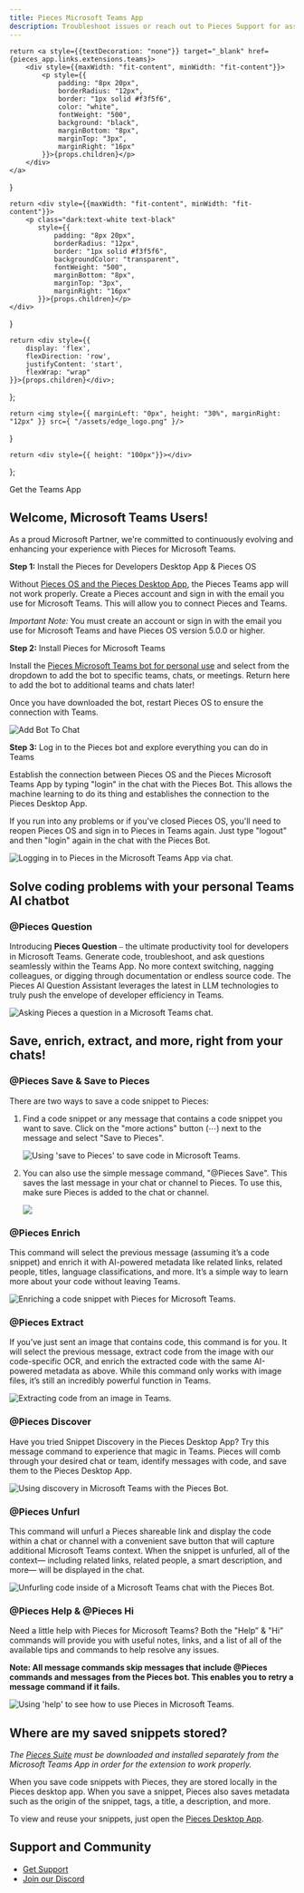```yaml
---
title: Pieces Microsoft Teams App
description: Troubleshoot issues or reach out to Pieces Support for assistance with the Pieces for Developers Microsoft Teams App.
---
```



<link rel="canonical" href="https://docs.pieces.app/extensions-plugins/teams" />

    return <a style={{textDecoration: "none"}} target="_blank" href={pieces_app.links.extensions.teams}>
        <div style={{maxWidth: "fit-content", minWidth: "fit-content"}}>
            <p style={{
                padding: "8px 20px",
                borderRadius: "12px",
                border: "1px solid #f3f5f6",
                color: "white",
                fontWeight: "500",
                background: "black",
                marginBottom: "8px",
                marginTop: "3px",
                marginRight: "16px"
            }}>{props.children}</p>
        </div>
    </a>
}

    return <div style={{maxWidth: "fit-content", minWidth: "fit-content"}}>
        <p class="dark:text-white text-black"
           style={{
               padding: "8px 20px",
               borderRadius: "12px",
               border: "1px solid #f3f5f6",
               backgroundColor: "transparent",
               fontWeight: "500",
               marginBottom: "8px",
               marginTop: "3px",
               marginRight: "16px"
           }}>{props.children}</p>
    </div>
}

    return <div style={{
        display: 'flex',
        flexDirection: 'row',
        justifyContent: 'start',
        flexWrap: "wrap"
    }}>{props.children}</div>;
};

    return <img style={{ marginLeft: "0px", height: "30%", marginRight: "12px" }} src={ "/assets/edge_logo.png" }/>
}

    return <div style={{ height: "100px"}}></div>
};

<GridFlexRow>
    <InstallButton>Get the Teams App</InstallButton>
</GridFlexRow>

## Welcome, Microsoft Teams Users!
As a proud Microsoft Partner, we're committed to continuously evolving and enhancing your experience with Pieces for Microsoft Teams.

**Step 1:** Install the Pieces for Developers Desktop App & Pieces OS

Without [Pieces OS and the Pieces Desktop App](/learn/installation-getting-started/what-am-i-installing), the Pieces Teams app will not work properly. Create a Pieces account and sign in with the email you use for Microsoft Teams. This will allow you to connect Pieces and Teams.

_Important Note:_ You must create an account or sign in with the email you use for Microsoft Teams and have Pieces OS version 5.0.0 or higher.

**Step 2:** Install Pieces for Microsoft Teams

Install the <a href={pieces_app.links.extensions.teams}>Pieces Microsoft Teams bot for personal use</a> and select from the dropdown to add the bot to specific teams, chats, or meetings. Return here to add the bot to additional teams and chats later!

Once you have downloaded the bot, restart Pieces OS to ensure the connection with Teams.

![Add Bot To Chat](https://storage.googleapis.com/pieces_multimedia/PROMOTIONAL/PIECES_FOR_DEVELOPERS/MICROSOFT_TEAMS/WINDOWS/ANY_FEATURE/16X9/PIECES_FOR_DEVELOPERS-MICROSOFT_TEAMS-ANY_FEATURE-WINDOWS-16X9-5_15_2023.GIF)

**Step 3:** Log in to the Pieces bot and explore everything you can do in Teams

Establish the connection between Pieces OS and the Pieces Microsoft Teams App by typing "login" in the chat with the Pieces Bot. This allows the machine learning to do its thing and establishes the connection to the Pieces Desktop App.

If you run into any problems or if you've closed Pieces OS, you'll need to reopen Pieces OS and sign in to Pieces in Teams again. Just type "logout" and then "login" again in the chat with the Pieces Bot.

![Logging in to Pieces in the Microsoft Teams App via chat.](https://storage.googleapis.com/pieces_multimedia/PROMOTIONAL/PIECES_FOR_DEVELOPERS/MICROSOFT_TEAMS/WINDOWS/PERSONAL_DOMAIN/16X9/PIECES_FOR_DEVELOPERS-MICROSOFT_TEAMS-PERSONAL_DOMAIN-WINDOWS-16X9-5_15_2023.GIF)

## Solve coding problems with your personal Teams AI chatbot

### @Pieces Question

Introducing **Pieces Question** ⎯ the ultimate productivity tool for developers in Microsoft Teams. Generate code, troubleshoot, and ask questions seamlessly within the Teams App. No more context switching, nagging colleagues, or digging through documentation or endless source code. The Pieces AI Question Assistant leverages the latest in LLM technologies to truly push the envelope of developer efficiency in Teams.

![Asking Pieces a question in a Microsoft Teams chat.](https://storage.googleapis.com/pieces_multimedia/PROMOTIONAL/PIECES_FOR_DEVELOPERS/MICROSOFT_TEAMS/WINDOWS/ANY_FEATURE/16X9/PIECES_FOR_DEVELOPERS-MICROSOFT_TEAMS-ANY_FEATURE-WINDOWS-16X9-5_21_2023.GIF)

## Save, enrich, extract, and more, right from your chats!

### @Pieces Save & Save to Pieces

There are two ways to save a code snippet to Pieces:

1. Find a code snippet or any message that contains a code snippet you want to save. Click on the "more actions" button (⋯) next to the message and select "Save to Pieces".

    ![Using 'save to Pieces' to save code in Microsoft Teams.](https://storage.googleapis.com/pieces_multimedia/PROMOTIONAL/PIECES_FOR_DEVELOPERS/MICROSOFT_TEAMS/MACOS/RIGHT-CLICK_SAVE/16X9/PIECES_FOR_DEVELOPERS-MICROSOFT_TEAMS-RIGHT-CLICK_SAVE-MACOS-16X9-5_15_2023.GIF)

2. You can also use the simple message command, "@Pieces Save". This saves the last message in your chat or channel to Pieces. To use this, make sure Pieces is added to the chat or channel.

    ![](https://storage.googleapis.com/pieces_multimedia/PROMOTIONAL/PIECES_FOR_DEVELOPERS/MICROSOFT_TEAMS/WINDOWS/SHARE_TO_TEAMS/16X9/PIECES_FOR_DEVELOPERS-MICROSOFT_TEAMS-SHARE_TO_TEAMS-WINDOWS-16X9-5_15_2023.GIF)


### @Pieces Enrich

This command will select the previous message (assuming it’s a code snippet) and enrich it with AI-powered metadata like related links, related people, titles, language classifications, and more. It’s a simple way to learn more about your code without leaving Teams.

![Enriching a code snippet with Pieces for Microsoft Teams.](https://storage.googleapis.com/pieces_multimedia/PROMOTIONAL/PIECES_FOR_DEVELOPERS/DESKTOP/WINDOWS/CONTEXT_ENRICHMENT/16X9/PIECES_FOR_DEVELOPERS-DESKTOP-CONTEXT_ENRICHMENT-WINDOWS-16X9-5_16_2023.GIF)


### @Pieces Extract

If you’ve just sent an image that contains code, this command is for you. It will select the previous message, extract code from the image with our code-specific OCR, and enrich the extracted code with the same AI-powered metadata as above. While this command only works with image files, it’s still an incredibly powerful function in Teams.

![Extracting code from an image in Teams.](https://storage.googleapis.com/pieces_multimedia/PROMOTIONAL/PIECES_FOR_DEVELOPERS/DESKTOP/WINDOWS/OCR/16X9/PIECES_FOR_DEVELOPERS-DESKTOP-OCR-WINDOWS-16X9-5_17_2023.GIF)


### @Pieces Discover

Have you tried Snippet Discovery in the Pieces Desktop App? Try this message command to experience that magic in Teams. Pieces will comb through your desired chat or team, identify messages with code, and save them to the Pieces Desktop App.

![Using discovery in Microsoft Teams with the Pieces Bot.](https://storage.googleapis.com/pieces_multimedia/PROMOTIONAL/PIECES_FOR_DEVELOPERS/MICROSOFT_TEAMS/WINDOWS/SAVE_TO_PIECES/16X9/PIECES_FOR_DEVELOPERS-MICROSOFT_TEAMS-SAVE_TO_PIECES-WINDOWS-16X9-5_22_2023.GIF)


### @Pieces Unfurl

This command will unfurl a Pieces shareable link and display the code within a chat or channel with a convenient save button that will capture additional Microsoft Teams context. When the snippet is unfurled, all of the context— including related links, related people, a smart description, and more— will be displayed in the chat.

![Unfurling code inside of a Microsoft Teams chat with the Pieces Bot.](https://storage.googleapis.com/pieces_multimedia/PROMOTIONAL/PIECES_FOR_DEVELOPERS/MICROSOFT_TEAMS/WINDOWS/LINK_SHARING/16X9/PIECES_FOR_DEVELOPERS-MICROSOFT_TEAMS-LINK_SHARING-WINDOWS-16X9-5_15_2023.GIF)


### @Pieces Help & @Pieces Hi

Need a little help with Pieces for Microsoft Teams? Both the "Help” & "Hi” commands will provide you with useful notes, links, and a list of all of the available tips and commands to help resolve any issues.

**Note: All message commands skip messages that include @Pieces commands and messages from the Pieces bot. This enables you to retry a message command if it fails.**

![Using 'help' to see how to use Pieces in Microsoft Teams.](https://storage.googleapis.com/pieces_multimedia/PROMOTIONAL/PIECES_FOR_DEVELOPERS/MICROSOFT_TEAMS/WINDOWS/ANY_FEATURE/16X9/PIECES_FOR_DEVELOPERS-MICROSOFT_TEAMS-ANY_FEATURE-WINDOWS-16X9-5_22_2023.GIF)


## Where are my saved snippets stored?

_The <a href={pieces_app.links.installation.pieces_suite_manager}>Pieces Suite</a> must be downloaded and installed separately from the Microsoft Teams App in order for the extension to work properly._

When you save code snippets with Pieces, they are stored locally in the Pieces desktop app.
When you save a snippet, Pieces also saves metadata such as the origin of the snippet, tags, a title, a description, and more.

To view and reuse your snippets, just open the [Pieces Desktop App](/learn/installation-getting-started/what-am-i-installing).

## Support and Community

- [Get Support](/learn/support)
- [Join our Discord](https://discord.gg/getpieces)
